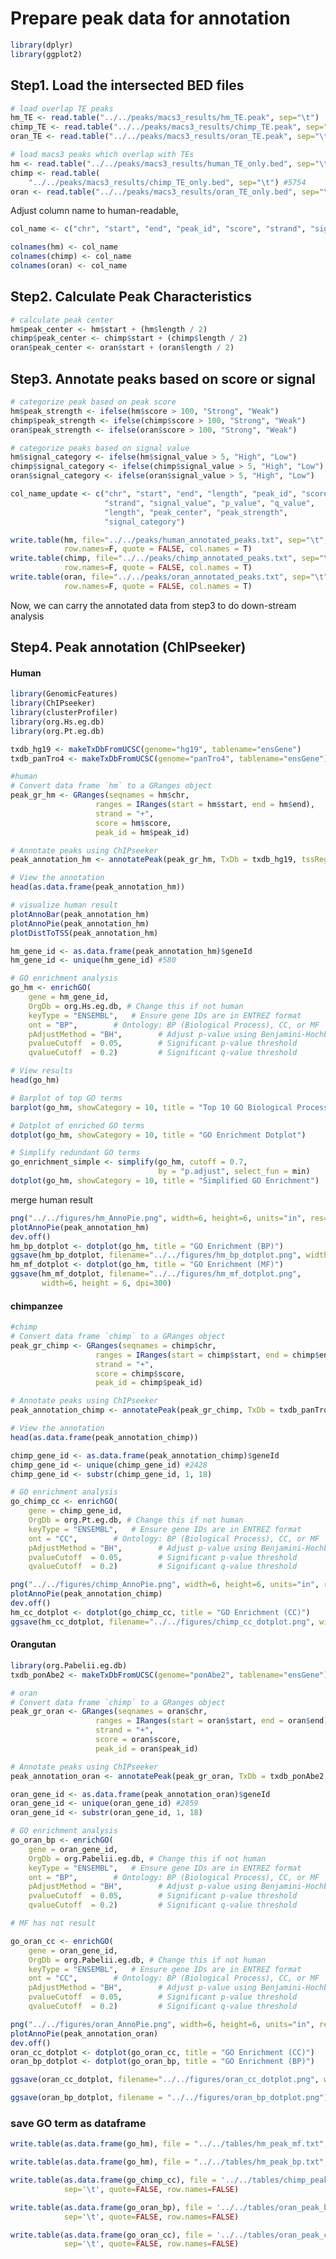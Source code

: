 # Prepare peak data for annotation

```r
library(dplyr)
library(ggplot2)
```

## Step1. Load the intersected BED files

```r
# load overlap TE peaks
hm_TE <- read.table("../../peaks/macs3_results/hm_TE.peak", sep="\t")
chimp_TE <- read.table("../../peaks/macs3_results/chimp_TE.peak", sep="\t")
oran_TE <- read.table("../../peaks/macs3_results/oran_TE.peak", sep="\t")

# load macs3 peaks which overlap with TEs
hm <- read.table("../../peaks/macs3_results/human_TE_only.bed", sep="\t") #2077
chimp <- read.table(
    "../../peaks/macs3_results/chimp_TE_only.bed", sep="\t") #5754
oran <- read.table("../../peaks/macs3_results/oran_TE_only.bed", sep="\t") #10098
```

Adjust column name to human-readable,

```r
col_name <- c("chr", "start", "end", "peak_id", "score", "strand", "signal_value", "p_value", "q_value", "length")

colnames(hm) <- col_name
colnames(chimp) <- col_name
colnames(oran) <- col_name
```

## Step2. Calculate Peak Characteristics

```r
# calculate peak center
hm$peak_center <- hm$start + (hm$length / 2)
chimp$peak_center <- chimp$start + (chimp$length / 2)
oran$peak_center <- oran$start + (oran$length / 2)
```

## Step3. Annotate peaks based on score or signal

```r
# categorize peak based on peak score
hm$peak_strength <- ifelse(hm$score > 100, "Strong", "Weak")
chimp$peak_strength <- ifelse(chimp$score > 100, "Strong", "Weak")
oran$peak_strength <- ifelse(oran$score > 100, "Strong", "Weak")

# categorize peaks based on signal value
hm$signal_category <- ifelse(hm$signal_value > 5, "High", "Low")
chimp$signal_category <- ifelse(chimp$signal_value > 5, "High", "Low")
oran$signal_category <- ifelse(oran$signal_value > 5, "High", "Low")

col_name_update <- c("chr", "start", "end", "length", "peak_id", "score",
                     "strand", "signal_value", "p_value", "q_value", 
                     "length", "peak_center", "peak_strength", 
                     "signal_category")

write.table(hm, file="../../peaks/human_annotated_peaks.txt", sep="\t", 
            row.names=F, quote = FALSE, col.names = T)
write.table(chimp, file="../../peaks/chimp_annotated_peaks.txt", sep="\t", 
            row.names=F, quote = FALSE, col.names = T)
write.table(oran, file="../../peaks/oran_annotated_peaks.txt", sep="\t", 
            row.names=F, quote = FALSE, col.names = T)
```

Now, we can carry the annotated data from step3 to do down-stream analysis

## Step4. Peak annotation (ChIPseeker)

#### Human

```r
library(GenomicFeatures)
library(ChIPseeker)
library(clusterProfiler)
library(org.Hs.eg.db)
library(org.Pt.eg.db)

txdb_hg19 <- makeTxDbFromUCSC(genome="hg19", tablename="ensGene")
txdb_panTro4 <- makeTxDbFromUCSC(genome="panTro4", tablename="ensGene")

```

```r
#human
# Convert data frame `hm` to a GRanges object
peak_gr_hm <- GRanges(seqnames = hm$chr,
                   ranges = IRanges(start = hm$start, end = hm$end),
                   strand = "+",
                   score = hm$score,
                   peak_id = hm$peak_id)

# Annotate peaks using ChIPseeker
peak_annotation_hm <- annotatePeak(peak_gr_hm, TxDb = txdb_hg19, tssRegion = c(-3000, 3000), verbose = TRUE)

# View the annotation
head(as.data.frame(peak_annotation_hm))
```

```r
# visualize human result
plotAnnoBar(peak_annotation_hm)
plotAnnoPie(peak_annotation_hm)
plotDistToTSS(peak_annotation_hm)
```

```r
hm_gene_id <- as.data.frame(peak_annotation_hm)$geneId
hm_gene_id <- unique(hm_gene_id) #580

# GO enrichment analysis
go_hm <- enrichGO(
    gene = hm_gene_id,
    OrgDb = org.Hs.eg.db, # Change this if not human
    keyType = "ENSEMBL",   # Ensure gene IDs are in ENTREZ format
    ont = "BP",        # Ontology: BP (Biological Process), CC, or MF
    pAdjustMethod = "BH",        # Adjust p-value using Benjamini-Hochberg
    pvalueCutoff  = 0.05,        # Significant p-value threshold
    qvalueCutoff  = 0.2)         # Significant q-value threshold

# View results
head(go_hm)
```

```r
# Barplot of top GO terms
barplot(go_hm, showCategory = 10, title = "Top 10 GO Biological Processes")

# Dotplot of enriched GO terms
dotplot(go_hm, showCategory = 10, title = "GO Enrichment Dotplot")

# Simplify redundant GO terms
go_enrichment_simple <- simplify(go_hm, cutoff = 0.7, 
                                 by = "p.adjust", select_fun = min)
dotplot(go_hm, showCategory = 10, title = "Simplified GO Enrichment")

```

merge human result

```r
png("../../figures/hm_AnnoPie.png", width=6, height=6, units="in", res=300)
plotAnnoPie(peak_annotation_hm)
dev.off()
hm_bp_dotplot <- dotplot(go_hm, title = "GO Enrichment (BP)")
ggsave(hm_bp_dotplot, filename="../../figures/hm_bp_dotplot.png", width=6, height=6, dpi=300)
hm_mf_dotplot <- dotplot(go_hm, title = "GO Enrichment (MF)")
ggsave(hm_mf_dotplot, filename="../../figures/hm_mf_dotplot.png", 
       width=6, height = 6, dpi=300)
```

#### chimpanzee

```r
#chimp
# Convert data frame `chimp` to a GRanges object
peak_gr_chimp <- GRanges(seqnames = chimp$chr,
                   ranges = IRanges(start = chimp$start, end = chimp$end),
                   strand = "+",
                   score = chimp$score,
                   peak_id = chimp$peak_id)

# Annotate peaks using ChIPseeker
peak_annotation_chimp <- annotatePeak(peak_gr_chimp, TxDb = txdb_panTro4, tssRegion = c(-3000, 3000), verbose = TRUE)

# View the annotation
head(as.data.frame(peak_annotation_chimp))
```

```r
chimp_gene_id <- as.data.frame(peak_annotation_chimp)$geneId
chimp_gene_id <- unique(chimp_gene_id) #2428
chimp_gene_id <- substr(chimp_gene_id, 1, 18)

# GO enrichment analysis
go_chimp_cc <- enrichGO(
    gene = chimp_gene_id,
    OrgDb = org.Pt.eg.db, # Change this if not human
    keyType = "ENSEMBL",   # Ensure gene IDs are in ENTREZ format
    ont = "CC",        # Ontology: BP (Biological Process), CC, or MF
    pAdjustMethod = "BH",        # Adjust p-value using Benjamini-Hochberg
    pvalueCutoff  = 0.05,        # Significant p-value threshold
    qvalueCutoff  = 0.2)         # Significant q-value threshold


```

```r
png("../../figures/chimp_AnnoPie.png", width=6, height=6, units="in", res=300)
plotAnnoPie(peak_annotation_chimp)
dev.off()
hm_cc_dotplot <- dotplot(go_chimp_cc, title = "GO Enrichment (CC)")
ggsave(hm_cc_dotplot, filename="../../figures/chimp_cc_dotplot.png", width=6, height=6, dpi=300)
```

#### Orangutan

```r
library(org.Pabelii.eg.db)
txdb_ponAbe2 <- makeTxDbFromUCSC(genome="ponAbe2", tablename="ensGene")

# oran
# Convert data frame `chimp` to a GRanges object
peak_gr_oran <- GRanges(seqnames = oran$chr,
                   ranges = IRanges(start = oran$start, end = oran$end),
                   strand = "+",
                   score = oran$score,
                   peak_id = oran$peak_id)

# Annotate peaks using ChIPseeker
peak_annotation_oran <- annotatePeak(peak_gr_oran, TxDb = txdb_ponAbe2, tssRegion = c(-3000, 3000), verbose = TRUE)
```

```r
oran_gene_id <- as.data.frame(peak_annotation_oran)$geneId
oran_gene_id <- unique(oran_gene_id) #2859
oran_gene_id <- substr(oran_gene_id, 1, 18)

# GO enrichment analysis
go_oran_bp <- enrichGO(
    gene = oran_gene_id,
    OrgDb = org.Pabelii.eg.db, # Change this if not human
    keyType = "ENSEMBL",   # Ensure gene IDs are in ENTREZ format
    ont = "BP",        # Ontology: BP (Biological Process), CC, or MF
    pAdjustMethod = "BH",        # Adjust p-value using Benjamini-Hochberg
    pvalueCutoff  = 0.05,        # Significant p-value threshold
    qvalueCutoff  = 0.2)         # Significant q-value threshold

# MF has not result

go_oran_cc <- enrichGO(
    gene = oran_gene_id,
    OrgDb = org.Pabelii.eg.db, # Change this if not human
    keyType = "ENSEMBL",   # Ensure gene IDs are in ENTREZ format
    ont = "CC",        # Ontology: BP (Biological Process), CC, or MF
    pAdjustMethod = "BH",        # Adjust p-value using Benjamini-Hochberg
    pvalueCutoff  = 0.05,        # Significant p-value threshold
    qvalueCutoff  = 0.2)         # Significant q-value threshold

```

```r
png("../../figures/oran_AnnoPie.png", width=6, height=6, units="in", res=300)
plotAnnoPie(peak_annotation_oran)
dev.off()
oran_cc_dotplot <- dotplot(go_oran_cc, title = "GO Enrichment (CC)")
oran_bp_dotplot <- dotplot(go_oran_bp, title = "GO Enrichment (BP)")

ggsave(oran_cc_dotplot, filename="../../figures/oran_cc_dotplot.png", width=6, height=6, dpi=300)

ggsave(oran_bp_dotplot, filename = "../../figures/oran_bp_dotplot.png")
```

### save GO term as dataframe

```r
write.table(as.data.frame(go_hm), file = "../../tables/hm_peak_mf.txt", sep='\t',quote = FALSE, row.names = FALSE)

write.table(as.data.frame(go_hm), file = "../../tables/hm_peak_bp.txt", sep='\t',quote = FALSE, row.names = FALSE)

write.table(as.data.frame(go_chimp_cc), file = '../../tables/chimp_peak_cc.txt',
            sep='\t', quote=FALSE, row.names=FALSE)

write.table(as.data.frame(go_oran_bp), file = '../../tables/oran_peak_bp.txt',
            sep='\t', quote=FALSE, row.names=FALSE)

write.table(as.data.frame(go_oran_cc), file = '../../tables/oran_peak_cc.txt',
            sep='\t', quote=FALSE, row.names=FALSE)
```
